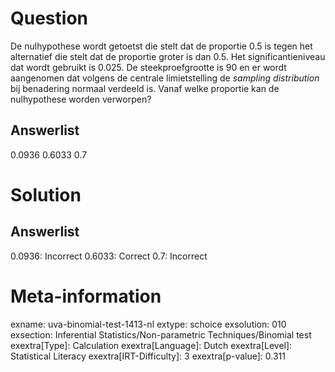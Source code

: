 Question
========

De nulhypothese wordt getoetst die stelt dat de proportie 0.5 is tegen
het alternatief die stelt dat de proportie groter is dan 0.5. Het
significantieniveau dat wordt gebruikt is 0.025. De steekproefgrootte is
90 en er wordt aangenomen dat volgens de centrale limietstelling de *sampling distribution* bij benadering normaal verdeeld is. Vanaf welke
proportie kan de nulhypothese worden verworpen?

Answerlist
----------

0.0936
0.6033
0.7

Solution
========

Answerlist
----------

0.0936: Incorrect
0.6033: Correct
0.7: Incorrect

Meta-information
================
exname: uva-binomial-test-1413-nl
extype: schoice
exsolution: 010
exsection: Inferential Statistics/Non-parametric Techniques/Binomial test
exextra[Type]: Calculation
exextra[Language]: Dutch
exextra[Level]: Statistical Literacy
exextra[IRT-Difficulty]: 3
exextra[p-value]: 0.311
